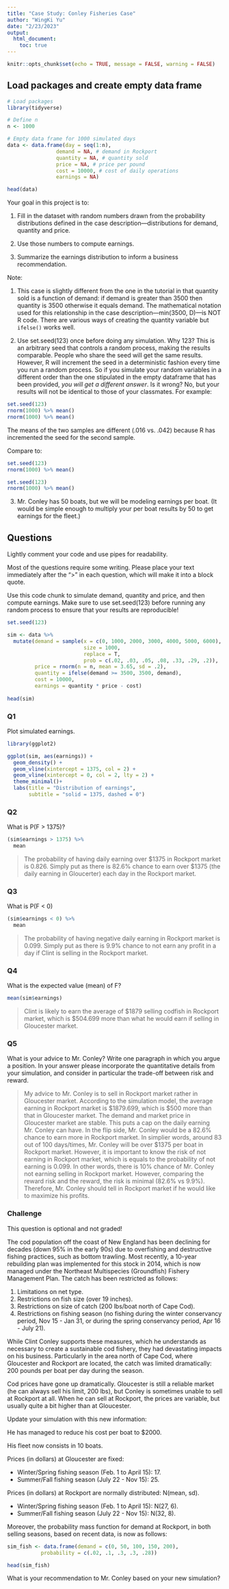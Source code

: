 ```yaml
---
title: "Case Study: Conley Fisheries Case"
author: "WingKi Yu"
date: "2/23/2023"
output: 
  html_document:
    toc: true
---
```


```r
knitr::opts_chunk$set(echo = TRUE, message = FALSE, warning = FALSE)

```

<!-- Note:   -->

<!-- These instructions are commented out and will not display when you knit your RMarkdown document. -->

<!-- - Change the information in the yaml header above:  title, author, data. -->
<!-- - Make sure output is html_document. -->
<!-- - Once you are finished coding, **run each chunk individually to make sure there are no errors**.  (If necessary fix your code.) Once your code is error-free, click "knit" on the menu above. Your document should compile to HTML, provided that you have output set to "html_document." -->
<!-- - In the code chunk above ("setup") echo is set to TRUE.  This means that the code in your chunks will be displayed, along with the results, in your compiled document. -->

## Load packages and create empty data frame

```r
# Load packages
library(tidyverse) 

# Define n
n <- 1000

# Empty data frame for 1000 simulated days
data <- data.frame(day = seq(1:n),
                demand = NA, # demand in Rockport
                quantity = NA, # quantity sold
                price = NA, # price per pound
                cost = 10000, # cost of daily operations
                earnings = NA)

head(data)

```

Your goal in this project is to:

1. Fill in the dataset with random numbers drawn from the probability distributions defined in the case description---distributions for demand, quantity and price.

2. Use those numbers to compute earnings.

3. Summarize the earnings distribution to inform a business recommendation.

Note:  

1. This case is slightly different from the one in the tutorial in that quantity sold is a function of demand: if demand is greater than 3500 then quantity is 3500 otherwise it equals demand.  The mathematical notation used for this relationship in the case description---min(3500, D)---is NOT R code. There are various ways of creating the quantity variable but `ifelse()` works well.

2. Use set.seed(123) once before doing any simulation.  Why 123?  This is an arbitrary seed that controls a random process, making the results comparable.  People who share the seed will get the same results. However, R will increment the seed in a deterministic fashion every time you run a random process.  So if you simulate your random variables in a different order than the one stipulated in the empty dataframe that has been provided, *you will get a different answer*.  Is it wrong?  No, but your results will not be identical to those of your classmates.  For example:

```r
set.seed(123)
rnorm(1000) %>% mean()
rnorm(1000) %>% mean()

```

The means of the two samples are different (.016 vs. .042) because R has incremented the seed for the second sample. 

Compare to:

```r
set.seed(123)
rnorm(1000) %>% mean()

set.seed(123)
rnorm(1000) %>% mean()

```

3. Mr. Conley has 50 boats, but we will be modeling earnings per boat.  (It would be simple enough to multiply your per boat results by 50 to get earnings for the fleet.)

## Questions

Lightly comment your code and use pipes for readability.

Most of the questions require some writing.  Please place your text immediately after the ">" in each question, which will make it into a block quote.

Use this code chunk to simulate demand, quantity and price, and then compute earnings. Make sure to use set.seed(123) before running any random process to ensure that your results are reproducible!

```r
set.seed(123)

sim <- data %>% 
  mutate(demand = sample(x = c(0, 1000, 2000, 3000, 4000, 5000, 6000),
                         size = 1000,
                         replace = T,
                         prob = c(.02, .03, .05, .08, .33, .29, .2)),
         price = rnorm(n = n, mean = 3.65, sd = .2),
         quantity = ifelse(demand >= 3500, 3500, demand),
         cost = 10000,
         earnings = quantity * price - cost)
  
head(sim)

```


### Q1

Plot simulated earnings.

```r
library(ggplot2)

ggplot(sim, aes(earnings)) +
  geom_density() +
  geom_vline(xintercept = 1375, col = 2) +
  geom_vline(xintercept = 0, col = 2, lty = 2) +
  theme_minimal()+
  labs(title = "Distribution of earnings",
       subtitle = "solid = 1375, dashed = 0")

```

### Q2

What is P(F > 1375)?

```r
(sim$earnings > 1375) %>%
  mean

```

> The probability of having daily earning over $1375 in Rockport market is 0.826. Simply put as there is 82.6% chance to earn over $1375 (the daily earning in Gloucerter) each day in the Rockport market.

### Q3

What is P(F < 0)

```r
(sim$earnings < 0) %>%
  mean

```

> The probability of having negative daily earning in Rockport market is 0.099. Simply put as there is 9.9% chance to not earn any profit in a day if Clint is selling in the Rockport market.

### Q4

What is the expected value (mean) of F?

```r
mean(sim$earnings)

```

> Clint is likely to earn the average of $1879 selling codfish in Rockport market, which is $504.699 more than what he would earn if selling in Gloucester market.

### Q5

What is your advice to Mr. Conley?  Write one paragraph in which you argue a position. In your answer please incorporate the quantitative details from your simulation, and consider in particular the trade-off between risk and reward.

> My advice to Mr. Conley is to sell in Rockport market rather in Gloucester market. According to the simulation model, the average earning in Rockport market is $1879.699, which is $500 more than that in Gloucester market. The demand and market price in Gloucester market are stable. This puts a cap on the daily earning Mr. Conley can have. In the flip side, Mr. Conley would be a 82.6% chance to earn more in Rockport market. In simplier words,  around 83 out of 100 days/times, Mr. Conley will be over $1375 per boat in Rockport market. However, it is important to know the risk of not earning in Rockport market, which is equals to the probability of not earning is 0.099. In other words, there is 10% chance of Mr. Conley not earning selling in Rockport market. However, comparing the reward risk and the reward, the risk is minimal (82.6% vs 9.9%). Therefore, Mr. Conley should tell in Rockport market if he would like to maximize his profits.

### Challenge

This question is optional and not graded!

The cod population off the coast of New England has been declining for decades (down 95% in the early 90s) due to overfishing and destructive fishing practices, such as bottom trawling.  Most recently, a 10-year rebuilding plan was implemented for this stock in 2014, which is now managed under the Northeast Multispecies (Groundfish) Fishery Management Plan.  The catch has been restricted as follows:

1. Limitations on net type.
2. Restrictions on fish size (over 19 inches).
3. Restrictions on size of catch (200 lbs/boat north of Cape Cod).
4. Restrictions on fishing season (no fishing during the winter conservancy period, Nov 15 - Jan 31, or during the spring conservancy period, Apr 16 - July 21).

While Clint Conley supports these measures, which he understands as necessary to create a sustainable cod fishery, they had devastating impacts on his business. Particularly in the area north of Cape Cod, where Gloucester and Rockport are located, the catch was limited dramatically: 200 pounds per boat per day during the season.

Cod prices have gone up dramatically.  Gloucester is still a reliable market (he can always sell his limit, 200 lbs), but Conley is sometimes unable to sell at Rockport at all. When he can sell at Rockport, the prices are variable, but usually quite a bit higher than at Gloucester.

Update your simulation with this new information:

He has managed to reduce his cost per boat to $2000. 

His fleet now consists in 10 boats.

Prices (in dollars) at Gloucester are fixed: 

- Winter/Spring fishing season (Feb. 1 to April 15): 17.
- Summer/Fall fishing season (July 22 - Nov 15): 25.

Prices (in dollars) at Rockport are normally distributed: N(mean, sd).

- Winter/Spring fishing season (Feb. 1 to April 15):  N(27, 6).
- Summer/Fall fishing season (July 22 - Nov 15): N(32, 8). 

Moreover, the probability mass function for demand at Rockport, in both selling seasons, based on recent data, is now as follows:

```r
sim_fish <- data.frame(demand = c(0, 50, 100, 150, 200),
           probability = c(.02, .1, .3, .3, .28))

head(sim_fish)

```
What is your recommendation to Mr. Conley based on your new simulation?

>
